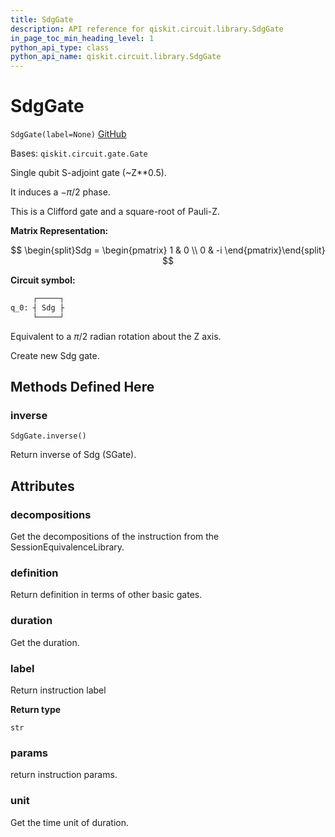 ```yaml
---
title: SdgGate
description: API reference for qiskit.circuit.library.SdgGate
in_page_toc_min_heading_level: 1
python_api_type: class
python_api_name: qiskit.circuit.library.SdgGate
---
```


# SdgGate

<span id="qiskit.circuit.library.SdgGate" />

`SdgGate(label=None)` [GitHub](https://github.com/qiskit/qiskit/tree/stable/0.18/qiskit/circuit/library/standard_gates/s.py "view source code")

Bases: `qiskit.circuit.gate.Gate`

Single qubit S-adjoint gate (\~Z\*\*0.5).

It induces a $-\pi/2$ phase.

This is a Clifford gate and a square-root of Pauli-Z.

**Matrix Representation:**

$$
\begin{split}Sdg = \begin{pmatrix}
        1 & 0 \\
        0 & -i
    \end{pmatrix}\end{split}
$$

**Circuit symbol:**

```python
     ┌─────┐
q_0: ┤ Sdg ├
     └─────┘
```

Equivalent to a $\pi/2$ radian rotation about the Z axis.

Create new Sdg gate.

## Methods Defined Here

### inverse

<span id="qiskit.circuit.library.SdgGate.inverse" />

`SdgGate.inverse()`

Return inverse of Sdg (SGate).

## Attributes

<span id="qiskit.circuit.library.SdgGate.decompositions" />

### decompositions

Get the decompositions of the instruction from the SessionEquivalenceLibrary.

<span id="qiskit.circuit.library.SdgGate.definition" />

### definition

Return definition in terms of other basic gates.

<span id="qiskit.circuit.library.SdgGate.duration" />

### duration

Get the duration.

<span id="qiskit.circuit.library.SdgGate.label" />

### label

Return instruction label

**Return type**

`str`

<span id="qiskit.circuit.library.SdgGate.params" />

### params

return instruction params.

<span id="qiskit.circuit.library.SdgGate.unit" />

### unit

Get the time unit of duration.

